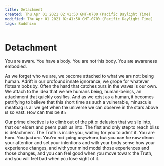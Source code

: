 ```yaml
---
title: Detachment
created: Thu Apr 01 2021 02:41:50 GMT-0700 (Pacific Daylight Time)
modified: Thu Apr 01 2021 02:41:50 GMT-0700 (Pacific Daylight Time)
tags: Buddhism
---
```


# Detachment

You are aware. You have a body. You are not this body. You are awareness embodied.

As we forget who we are, we become attached to what we are not: being human. Adrift in our profound innate ignorance, we grope for whatever flotsam bobs by. Often the hand that catches ours in the waves is our own. We attach to the idea that we are humans being, human-beings, an attachment that quickly ossifies. And as we exist as a human, it becomes petrifying to believe that this short time as such a vulnerable, minuscule meatbag is all we get when the universe we can observe in the stars above is so vast. How can this be it!?

Our prime directive is to climb out of the pit of delusion that we slip into, that our elders and peers push us into. The first and only step to reach bliss is detachment. The Truth is inside you, waiting for you to admit it. You are here. You just are. You're not going anywhere, but you can for now direct your attention and set your intentions and with your body sense how your experience changes, and with your mind model those experiences and those changes, and you can feel good when you move toward the Truth, and you will feel bad when you lose sight of it.
